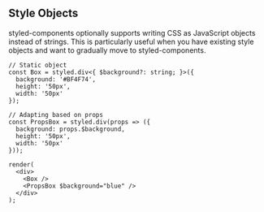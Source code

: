 ## Style Objects

styled-components optionally supports writing CSS as JavaScript objects instead of strings. This is particularly useful when you have existing style objects and want to gradually move to styled-components.

```react
// Static object
const Box = styled.div<{ $background?: string; }>({
  background: '#BF4F74',
  height: '50px',
  width: '50px'
});

// Adapting based on props
const PropsBox = styled.div(props => ({
  background: props.$background,
  height: '50px',
  width: '50px'
}));

render(
  <div>
    <Box />
    <PropsBox $background="blue" />
  </div>
);
```
